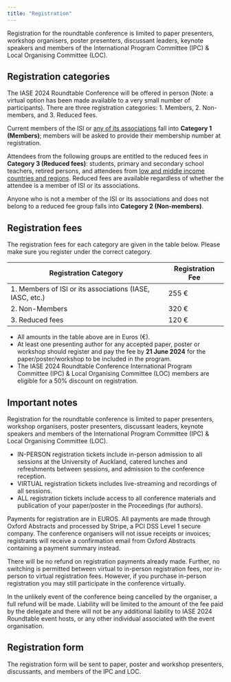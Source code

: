 ```yaml
---
title: "Registration"
---
```


::: {.callout-note appearance='simple'}
Registration for the roundtable conference is limited to paper presenters, workshop organisers, poster presenters, discussant leaders, keynote speakers and members of the International Program Committee (IPC) & Local Organising Committee (LOC).
:::

## Registration categories

The IASE 2024 Roundtable Conference will be offered in person (Note: a virtual option has been made available to a very small number of participants). There are three registration categories: 1. Members, 2. Non-members, and 3. Reduced fees.

Current members of the ISI or [any of its associations](https://www.isi-web.org/isi-family?type=2) fall into **Category 1 (Members)**; members will be asked to provide their membership number at registration.

Attendees from the following groups are entitled to the reduced fees in **Category 3 (Reduced fees)**: students, primary and secondary school teachers, retired persons, and attendees from [low and middle income countries and regions](https://www.isi-web.org/low-and-middle-income-countries-and-regions). Reduced fees are available regardless of whether the attendee is a member of ISI or its associations.

Anyone who is not a member of the ISI or its associations and does not belong to a reduced fee group falls into **Category 2 (Non-members)**.

## Registration fees

The registration fees for each category are given in the table below. Please make sure you register under the correct category.

| Registration Category | Registration Fee|
| --------------------- | ----------------|
|1. Members of ISI or its associations (IASE, IASC, etc.)|255 €|
|2. Non-Members | 320 € |
|3. Reduced fees | 120 € |

* All amounts in the table above are in Euros (€).
* At least one presenting author for any accepted paper, poster or workshop should register and pay the fee by **21 June 2024** for the paper/poster/workshop to be included in the program.
* The IASE 2024 Roundtable Conference International Program Committee (IPC) & Local Organising Committee (LOC) members are eligible for a 50% discount on registration.

## Important notes

Registration for the roundtable conference is limited to paper presenters, workshop organisers, poster presenters, discussant leaders, keynote speakers and members of the International Program Committee (IPC) & Local Organising Committee (LOC).

- IN-PERSON registration tickets include in-person admission to all sessions at the University of Auckland, catered lunches and refreshments between sessions, and admission to the conference reception.
- VIRTUAL registration tickets includes live-streaming and recordings of all sessions.
- ALL registration tickets include access to all conference materials and publication of your paper/poster in the Proceedings (for authors).

Payments for registration are in EUROS. All payments are made through Oxford Abstracts and processed by Stripe, a PCI DSS Level 1 secure company. The conference organisers will not issue receipts or invoices; registrants will receive a confirmation email from Oxford Abstracts containing a payment summary instead.

There will be no refund on registration payments already made. Further, no switching is permitted between virtual to in-person registration fees, nor in-person to virtual registration fees. However, if you purchase in-person registration you may still participate in the conference virtually.

In the unlikely event of the conference being cancelled by the organiser, a full refund will be made. Liability will be limited to the amount of the fee paid by the delegate and there will not be any additional liability to IASE 2024 Roundtable event hosts, or any other individual associated with the event organisation.

## Registration form

The registration form will be sent to paper, poster and workshop presenters, discussants, and members of the IPC and LOC.
